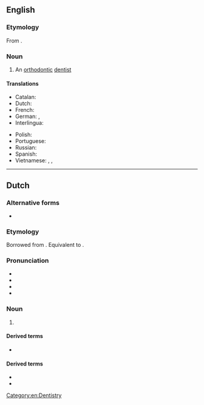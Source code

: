 ==English==

===Etymology===
From {{suffix|en|orthodontic|ist}}.

===Noun===
{{en-noun}}

# An [[orthodontic]] [[dentist]]

====Translations====
{{trans-top|orthodontic dentist}}
* Catalan: {{t|ca|ortodontista|m|f}}
* Dutch: {{t+|nl|orthodontist}}
* French: {{t+|fr|orthodontiste|m|f}}
* German: {{t+|de|Kieferorthopäde|m}}, {{t|de|Kieferorthopädin|f}}
* Interlingua: {{t|ia|orthodontista}}
{{trans-mid}}
* Polish: {{t+|pl|ortodonta|m}}
* Portuguese: {{t+|pt|ortodontista|m|f}}
* Russian: {{t+|ru|ортодонт|m}}
* Spanish: {{t|es|ortodoncista|m|f}}
* Vietnamese: {{t|vi|bác sĩ chỉnh nha}}, {{t|vi|bác sĩ chỉnh hình răng}}, {{t|vi|bác sĩ chỉnh răng}}
{{trans-bottom}}

[[Category:en:Dentistry]]

----

==Dutch==

===Alternative forms===
* {{l|nl|ortho}}

===Etymology===
Borrowed from {{bor|nl|en|orthodontist}}. Equivalent to {{af|nl|orthodontie|-ist}}. 

===Pronunciation===
* {{IPA|nl|/ˌɔr.toː.dɔnˈtɪst/}}
* {{audio|nl|Nl-orthodontist.ogg|Audio}}
* {{hyphenation|nl|or|tho|don|tist}}
* {{rhymes|nl|ɪst}}

===Noun===
{{nl-noun|m|-en|orthodontistje|f=orthodontiste}}

# {{lb|nl|dentistry}} {{l|en|orthodontist}}

====Derived terms====
* {{l|nl|orthodontistisch}}

====Derived terms====
* {{l|nl|orthodontie}}
* {{l|nl|orthodontisch}}

{{topics|nl|Healthcare occupations|People}}
